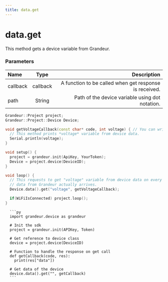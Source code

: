 ```yaml
---
title: data.get
---
```


# data.get

This method gets a device variable from Grandeur.

### Parameters

| Name       | Type |   Description |
| :------------| :---------: | ----------: |
| callback     |    callback | A function to be called when get response is received.|
| path         |    String	 | Path of the device variable using dot notation.|


<Tabs group="tab-group-test">

  <Item value="arduino" label="Arduino">

```cpp
Grandeur::Project project;
Grandeur::Project::Device Device;

void getVoltageCallback(const char* code, int voltage) { // You can write any type int/double/bool/const char* in place of Var and it'll cast voltage to that type.
  // This method prints *voltage* variable from device data.
  Serial.println(voltage);
}

void setup() {
  project = grandeur.init(ApiKey, YourToken);
  Device = project.device(DeviceID);
}

void loop() {
  // This requests to get "voltage" variable from device data on every loop and calls getVoltageCallback() function when the
  // data from Grandeur actually arrives.
  Device.data().get("voltage", getVoltageCallback);

  if(WiFiIsConnected) project.loop();
}
```

  </Item>

   <Item value="py" label="Py">

      ```py
      import grandeur.device as grandeur

      # Init the sdk
      project = grandeur.init(APIKey, Token)

      # Get reference to device class
      device = project.device(DeviceID)

      # Function to handle the response on get call
      def getCallback(code, res):
        print(res["data"])

      # Get data of the device
      device.data().get("", getCallback)
      ```
</Item>

</Tabs>











